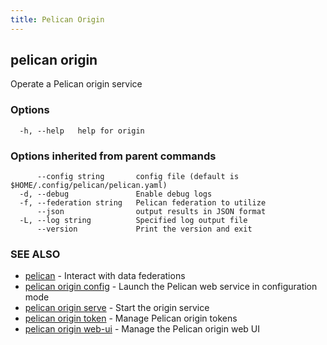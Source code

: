 ```yaml
---
title: Pelican Origin
---
```


## pelican origin

Operate a Pelican origin service

### Options

```
  -h, --help   help for origin
```

### Options inherited from parent commands

```
      --config string       config file (default is $HOME/.config/pelican/pelican.yaml)
  -d, --debug               Enable debug logs
  -f, --federation string   Pelican federation to utilize
      --json                output results in JSON format
  -L, --log string          Specified log output file
      --version             Print the version and exit
```

### SEE ALSO

* [pelican](/commands-reference/pelican/)	 - Interact with data federations
* [pelican origin config](/commands-reference/pelican/origin/config/)	 - Launch the Pelican web service in configuration mode
* [pelican origin serve](/commands-reference/pelican/origin/serve/)	 - Start the origin service
* [pelican origin token](/commands-reference/pelican/origin/token/)	 - Manage Pelican origin tokens
* [pelican origin web-ui](/commands-reference/pelican/origin/web-ui/)	 - Manage the Pelican origin web UI

